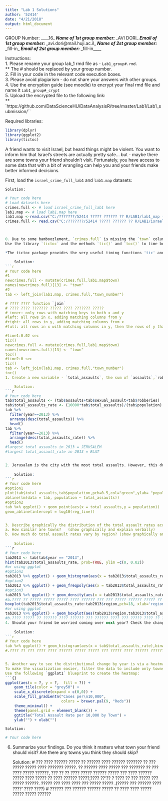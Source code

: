 ```yaml
---
title: "Lab 1 Solutions"
author: '52414'
date: "4/21/2018"
output: html_document
---
```


GROUP Number: ____16____
Name of 1st group member: ____AVI DORI____
Email of 1st group member: ____avi.dori@mail.huji.ac.il____
Name of 2st group member: ____fill-in____
Email of 2st group member: ____fill-in____

Instructions:    
1. Please rename your group lab_1 rmd file as - `Lab1_group#.rmd`.   
** The # should be replaced by your group number.  
2. Fill in your code in the relevant code execution boxes.  
3. Please avoid plagiarism - do not share your answers with other groups.  
4. Use the encryption guide (see moodle) to encrypt your final rmd file and name it `Lab1_group#_crypt`   
5. Upload the encrypted file to the following link:  
** `https://github.com/DataScienceHU/DataAnalysisR/tree/master/Lab1/Lab1_submission/``

Required libraries:
```r
library(dplyr)
library(ggplot2)
library(tictoc)
```
 
A friend wants to visit Israel, but heard things might be violent. 
You want to inform him that Israel's streets are actually pretty safe… but - maybe there are some towns your friend shouldn’t visit. 
Fortunately, you have access to some data that with a bit of wrangling can help you and your friends make better informed decisions. 

First, load the `israel_crime_full_lab1` and `lab1.map` datasets:  
    
    Solution:
```r
# Your code here
# Load datasets here
crimes.full <- # load israel_crime_full_lab1 here
lab1.map <- # load lab1.map here
lab1.map <-read.csv("C:/???????/52414 ????? ?????? ?? R/LAB1/lab1_map (1).csv")
crimes.full <- read.csv("C:/???????/52414 ????? ?????? ?? R/LAB1/israel_crime_full_lab1")



0. Due to some bamboozlement, `crimes.full` is missing the `town` column. Create a script that adds a `town` column to our data by pairing each `town_number` in `crimes.full` with its `town` counterpart using `lab1.map`. In addition, use the `r-base` function `join` (or merge) to achieve the same thing. Which one is faster? Why does it matter? Use the web to find out what is the difference between `right`,`left`,`inner`, and `anti` join. 
Use the library `tictoc` and the methods `tic()` and `toc()` to time both processes.   

*The tictoc package provides the very useful timing functions 'tic' and 'toc'. You can record the time it takes for R (and your computer) to process a simple or complex script before it is running using tic(), and examine the computation time at the end using toc().*

    Solution:
```r
# Your code here
#1
newcrimes.full <- mutate(crimes.full,lab1.map$town)
names(newcrimes.full)[13] <- "town"
#2
tab <- left_join(lab1.map, crimes.full,"town_number")

# ???? ???? function `join`
# ???? ???? ??????? ????? ???? ??????? ?????
# inner: only rows with matching keys in both x and y
#left: all rows in x, adding matching columns from y
#right: all rows in y, adding matching columns from x
#full: all rows in x with matching columns in y, then the rows of y that don't match x

#time1:0.02 sec
tic()
newcrimes.full <- mutate(crimes.full,lab1.map$town)
names(newcrimes.full)[13] <- "town"
toc()
#time2:0 sec
tic()
tab <- left_join(lab1.map, crimes.full,"town_number")
toc()
1. Create a new variable - `total_assaults`, the sum of `assaults`,`robberies`, and `sexual_assault`. Also, calculate the `total_assaults_rate` per 10,000 people for each town, and add those variables to the table. Which town has the largest total_assaults in 2013? Which has the largest total_assault_rate in 2013?  

    Solution:
```r
# Your code here
tab$total_assaults <- (tab$assaults+tab$sexual_assault+tab$robberies)
tab$total_assaults_rate <- (10000*tab$total_assaults)/(tab$population)
tab %>% 
  filter(year==2013) %>%
  arrange(desc(total_assaults)) %>% 
  head()
tab %>% 
  filter(year==2013) %>%
  arrange(desc(total_assaults_rate)) %>% 
  head()
#largest total_assaults in 2013 = JERUSALEM
#largest total_assault_rate in 2013 = ELAT


2. Jerusalem is the city with the most total assaults. However, this does not necessarily make Jerusalem the most dangerous town (as you've seen above). Create a plot that shows the correlation between the number of total assaults to the towns' population. 
  
    Solution:
```r
# Your code here
#option1    
plot(tab$total_assaults,tab$population,pch=0.5,col="green",ylab= "population", xlab = "total assaults",main="crime data: total assaults vs. population")
abline(lm(data = tab, population ~ total_assaults))
#option2
tab %>% ggplot() + geom_point(aes(x = total_assaults,y = population))
geom_abline(intercept = log10(reg_line))


3. Describe graphically the distribution of the total assault rates across towns in 2013:  
a. How similar are towns?   (show graphically and explain verbally)
b. How much do total assault rates vary by region? (show graphically and explain verbally)
  
    Solution:
```r
# Your code here
tab2013 <- tab[tab$year == "2013",]
hist(tab2013$total_assaults_rate, prob=TRUE, ylim =c(0, 0.02))
#or using ggplot
#option1 
tab2013 %>% ggplot() + geom_histogram(aes(x = tab2013$total_assaults_rate),binwidth = 5)
#option2
tab2013 %>% ggplot() + geom_freqpoly(aes(x = tab2013$total_assaults_rate),binwidth = 5)+labs(x='total_assaults_rate',y='frequency')
#option3
tab2013 %>% ggplot() + geom_density(aes(x = tab2013$total_assaults_rate))
#a.???? ?? ????? ????? ????? ???? ?????? ??? ??? ????? ?????? ????? ?? 0?? 70,???????? ???? ???????? ??? ??????
boxplot(tab2013$total_assaults_rate~tab2013$region,pch=18, xlab='region', ylab='total assaults rate', main='Assaults rate by region')
#or using ggplot
tab2013 %>% ggplot() + geom_boxplot(aes(tab2013$region,tab2013$total_assaults_rate))
#b.???? ????? ?? ?????? ???? ?????? ??? ?????? ???? ??? ????? ???? ?? ???? ?????? ??? ??? ?????? ??? ????? 
4. Should your friend be worried coming over next year? Check the changes in the distribution of the total assault rates across towns over the years. Plot a histogram of the total assault rate across towns over the different years. Is there an increase in crime? Make sure to pick binwidths that result in informative plots.
  
    Solution:
```r
# Your code here
tab %>% ggplot() + geom_histogram(aes(x = tab$total_assaults_rate),binwidth = 4) +facet_grid(.~year)
#.???? ?? ??? ???? ???? ?????? ????? ????? ??? ????? ???? ?????? ??????(100 ?????)????? ?????


5. Another way to see the distributional change by year is via a heatmap plot. One problem with the plot above is that we can't distinguish towns from each other. We have three variables to show: year, town and rate. If we use the two dimensions to show year and town then we need something other than vertical or horizontal position to show the rates. Try using color. 
To make the visualization easier, filter the data to include only towns with population >= 87000. 
Use the following `ggplot1` blueprint to create the heatmap:
```{}
ggplot(aes(x = ?, y = ?,  fill = ?)) +
    geom_tile(color = "grey50") +
    scale_x_discrete(expand = c(0,0)) +
    scale_fill_gradientn("Cases per\n10,000", 
                         colors = brewer.pal(9, "Reds"))
    theme_minimal() +  
    theme(panel.grid = element_blank()) +
    ggtitle("Total Assault Rate per 10,000 by Town") + 
    ylab("") + xlab("")
```
    
    Solution:
```r
# Your code here
```


6. Summarize your findings. Do you think it matters what town your friend should visit? Are there any towns you think they should skip? 

    Solution:
# ??? ???? ?????? ????? ?? ?????? ???? ?????? ??????? ?? ??? ????? ????? ???? ??????? ?????. ?? ?????? ???? ????? ??? ??????? ?? ??? ???? ????? ??????, ??? ?? ?? ???? ????? ?????? ????? ??? ???? ?????? ????? ???? ????? ?? ???? ?????? ?????,???? ??'?? ? ???? ?? ??? ????? ??? ????? ??????. ????? ??? ???? ???? ??? ????? ????? .(????? ??? ?????? ???? ????' ???? ????)
# ?????? ??? ?????? ?????? ????? ?? ???? ???? ????? ????? ????? ??????